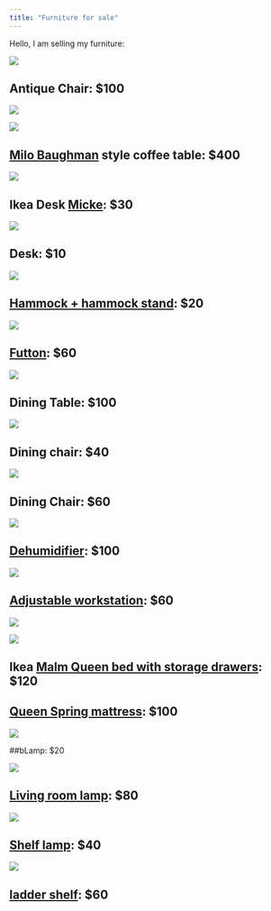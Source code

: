 ```yaml
---
title: "Furniture for sale"
---
```





Hello, I am selling my furniture:

![](chair.jpg) 

## Antique Chair: $100

![](table.jpg) 



![](table_b.jpg) 

## [Milo Baughman](https://www.ebay.com/itm/3-Milo-Style-Swivel-Round-Mid-Century-Wood-Modular-Coffee-Side-Tables-Glass-/184349922247) style coffee table: $400




![](desk.jpg) 

## Ikea Desk [Micke](https://www.ikea.com/us/en/p/micke-desk-white-30213076/): $30

![](schemel.jpg) 

## Desk: $10

![](hammock.jpg) 

## [Hammock + hammock stand](https://www.amazon.com/gp/product/B00Z5Q1OFO/): $20

![](futton.jpg) 

## [Futton](https://www.dhpfurniture.com/eng/Products/Living-Room/Futons/Details/4412-2133649COM-Black-Metal-Arm-with-6-Mattress): $60

![](table2.jpg) 

## Dining Table: $100

![](chair2.jpg) 

## Dining chair: $40

![](chair3.jpg) 

## Dining Chair: $60


![](dehumidifier.jpg) 

## [Dehumidifier](https://www.amazon.com/gp/product/B06X9MFTZZ/): $100

![](platform.jpg) 

## [Adjustable workstation](https://www.amazon.com/gp/product/B075JYG2TB/): $60

![](bed.jpg) 

![](bed_b.jpg) 

## Ikea [Malm Queen bed with storage drawers](https://www.ikea.com/us/en/p/malm-high-bed-frame-2-storage-boxes-white-luroey-s79175978/): $120


## [Queen Spring mattress](https://www.amazon.com/gp/product/B00HZNVLTO/): $100



![](lamp1.jpg)


##bLamp: $20



![](lamp4.jpg)


## [Living room lamp](https://www.amazon.com/gp/product/B01N40KZHW): $80


![](lamp2.jpg)

## [Shelf lamp](https://www.wayfair.com/Zipcode-Design%E2%84%A2--Ariana-63-Column-Floor-Lamp-aQDE8274-L6238-K~W003120684.html?): $40


![](shelf2.jpg)


## [ladder shelf](https://www.amazon.com/gp/product/B0047T6JU0/): $60
